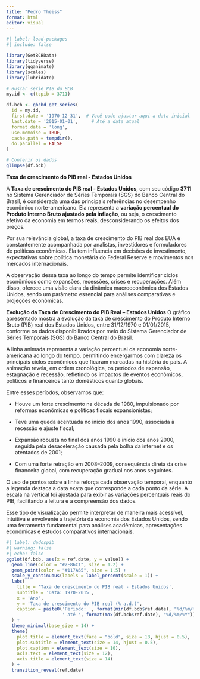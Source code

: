 ---
title: "Pedro Theiss"
format: html
editor: visual
---

```{r}
#| label: load-packages
#| include: false

library(GetBCBData)
library(tidyverse)
library(gganimate)
library(scales)
library(lubridate)

# Buscar série PIB do BCB
my.id <- c(tcpib = 3711)

df.bcb <- gbcbd_get_series(
  id = my.id,
  first.date = '1970-12-31',  # Você pode ajustar aqui a data inicial
  last.date = '2015-01-01',     # Até a data atual
  format.data = 'long',
  use.memoise = TRUE,
  cache.path = tempdir(),
  do.parallel = FALSE
)

# Conferir os dados
glimpse(df.bcb)
```

**Taxa de crescimento do PIB real - Estados Unidos**

A **Taxa de crescimento do PIB real - Estados Unidos**, com seu código **3711** no Sistema Gerenciador de Séries Temporais (SGS) do Banco Central do Brasil, é considerada uma das principais referências no desempenho econômico norte-americano. Ela representa a **variação percentual do Produto Interno Bruto ajustado pela inflação**, ou seja, o crescimento efetivo da economia em termos reais, desconsiderando os efeitos dos preços.

Por sua relevância global, a taxa de crescimento do PIB real dos EUA é constantemente acompanhada por analistas, investidores e formuladores de políticas econômicas. Ela tem influencia em decisões de investimento, expectativas sobre política monetária do Federal Reserve e movimentos nos mercados internacionais.

A observação dessa taxa ao longo do tempo permite identificar ciclos econômicos como expansões, recessões, crises e recuperações. Além disso, oferece uma visão clara da dinâmica macroeconômica dos Estados Unidos, sendo um parâmetro essencial para análises comparativas e projeções econômicas.

**Evolução da Taxa de Crescimento do PIB Real – Estados Unidos**
O gráfico apresentado mostra a evolução da taxa de crescimento do Produto Interno Bruto (PIB) real dos Estados Unidos, entre 31/12/1970 e 01/01/2015, conforme os dados disponibilizados por meio do Sistema Gerenciador de Séries Temporais (SGS) do Banco Central do Brasil.

A linha animada representa a variação percentual da economia norte-americana ao longo do tempo, permitindo enxergarmos com clareza os principais ciclos econômicos que ficaram marcadas na história do país. A animação revela, em ordem cronológica, os períodos de expansão, estagnação e recessão, refletindo os impactos de eventos econômicos, políticos e financeiros tanto domésticos quanto globais.

Entre esses períodos, observamos que:

- Houve um forte crescimento na década de 1980, impulsionado por reformas econômicas e políticas fiscais expansionistas;

- Teve uma queda acentuada no início dos anos 1990, associada à recessão e ajuste fiscal;

- Expansão robusta no final dos anos 1990 e início dos anos 2000, seguida pela desaceleração causada pela bolha da internet e os atentados de 2001;

- Com uma forte retração em 2008–2009, consequência direta da crise financeira global, com recuperação gradual nos anos seguintes.

O uso de pontos sobre a linha reforça cada observação temporal, enquanto a legenda destaca a data exata que corresponde a cada ponto da série. A escala na vertical foi ajustada para exibir as variações percentuais reais do PIB, facilitando a leitura e a compreensão dos dados.

Esse tipo de visualização permite interpretar de maneira mais acessível, intuitiva e envolvente a trajetória da economia dos Estados Unidos, sendo uma ferramenta fundamental para análises acadêmicas, apresentações econômicas e estudos comparativos internacionais.



```{r}
#| label: dadospib
#| warning: false
#| echo: false
ggplot(df.bcb, aes(x = ref.date, y = value)) +
  geom_line(color = "#2E86C1", size = 1.2) +
  geom_point(color = "#117A65", size = 1.5) +
  scale_y_continuous(labels = label_percent(scale = 1)) +
  labs(
    title = 'Taxa de crescimento do PIB real - Estados Unidos',
    subtitle = 'Data: 1970-2015',
    x = 'Ano',
    y = 'Taxa de crescimento do PIB real (% a.d.)',
    caption = paste0('Período: ', format(min(df.bcb$ref.date), "%d/%m/%Y"), 
                     ' até ', format(max(df.bcb$ref.date), "%d/%m/%Y"))
  ) +
  theme_minimal(base_size = 14) +
  theme(
    plot.title = element_text(face = "bold", size = 18, hjust = 0.5),
    plot.subtitle = element_text(size = 14, hjust = 0.5),
    plot.caption = element_text(size = 10),
    axis.text = element_text(size = 12),
    axis.title = element_text(size = 14)
  ) +
  transition_reveal(ref.date)
```

```{r}

```

## 
